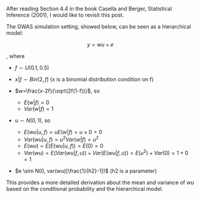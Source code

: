 After reading Section 4.4 in the book Casella and Berger, Statistical Inference (2001), I would like to revisit this post.

The GWAS simulation setting, showed below, can be seen as a hierarchical model:

$$y=wu+e$$

, where

- $f \sim U(0.1, 0.5)$
- $x|f \sim Bin(2,f)$ (x is a binomial distribution condition on f)

- $w=\frac{x-2f}{\sqrt(2f(1-f))}$, so 
    - $E(w|f)=0$
    - $Var(w|f)=1$
    
- $u \sim N(0,1)$, so 
    - $E(wu|u,f)=uE(w|f)=u\times 0=0$
    - $Var(wu|u,f)=u^2Var(w|f)=u^2$
    - $E(wu)=E(E(wu|u,f)) = E(0)=0$
    - $Var(wu)=E(Var(wu|f,u))+Var(E(wu|f,u))=E(u^2)+Var(0)=1+0=1$
- $e \sim N(0, var(wu)[\frac{1}{h2}-1])$ (h2 is a parameter)

This provides a more detailed derivation about the mean and variance of $wu$ based on the conditional probability and the hierarchical model.